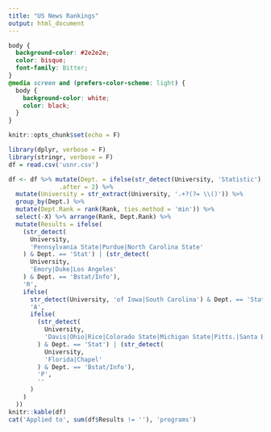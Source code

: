 ```yaml
---
title: "US News Rankings"
output: html_document
---
```


```css
body {
  background-color: #2e2e2e;
  color: bisque;
  font-family: Bitter;
}
@media screen and (prefers-color-scheme: light) {
  body {
    background-color: white;
    color: black;
  }
}
```

```r
knitr::opts_chunk$set(echo = F)
```

```r
library(dplyr, verbose = F)
library(stringr, verbose = F)
df = read.csv('usnr.csv')
```

```r
df <- df %>% mutate(Dept. = ifelse(str_detect(University, 'Statistic'), 'Stat', 'Bstat/Info'),
              .after = 2) %>%
  mutate(University = str_extract(University, '.+?(?= \\()')) %>%
  group_by(Dept.) %>%
  mutate(Dept.Rank = rank(Rank, ties.method = 'min')) %>%
  select(-X) %>% arrange(Rank, Dept.Rank) %>%
  mutate(Results = ifelse(
    (str_detect(
      University,
      'Pennsylvania State|Purdue|North Carolina State'
    ) & Dept. == 'Stat') | (str_detect(
      University,
      'Emory|Duke|Los Angeles'
    ) & Dept. == 'Bstat/Info'),
    'R',
    ifelse(
      str_detect(University, 'of Iowa|South Carolina') & Dept. == 'Stat',
      'A',
      ifelse(
        (str_detect(
          University,
          'Davis|Ohio|Rice|Colorado State|Michigan State|Pitts.|Santa Barbara|Riverside'
        ) & Dept. == 'Stat') | (str_detect(
          University,
          'Florida|Chapel'
        ) & Dept. == 'Bstat/Info'),
        'P',
        ''
      )
    )
  ))
knitr::kable(df)
cat('Applied to', sum(df$Results != ''), 'programs')
```